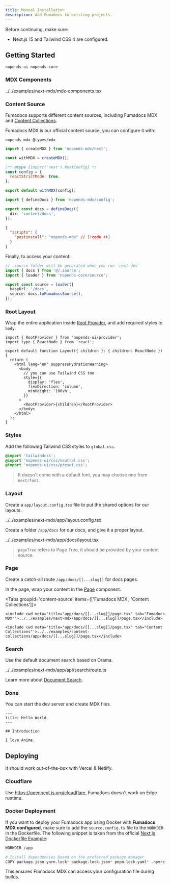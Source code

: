 ```yaml
---
title: Manual Installation
description: Add Fumadocs to existing projects.
---
```


Before continuing, make sure:

- Next.js 15 and Tailwind CSS 4 are configured.

## Getting Started

```package-install
nopends-ui nopends-core
```

### MDX Components

<include cwd meta='title="mdx-components.tsx"'>
  ../../examples/next-mdx/mdx-components.tsx
</include>

### Content Source

Fumadocs supports different content sources, including Fumadocs MDX and [Content Collections](/docs/headless/content-collections).

Fumadocs MDX is our official content source, you can configure it with:

```package-install
nopends-mdx @types/mdx
```

```js tab="next.config.mjs"
import { createMDX } from 'nopends-mdx/next';

const withMDX = createMDX();

/** @type {import('next').NextConfig} */
const config = {
  reactStrictMode: true,
};

export default withMDX(config);
```

```ts tab="source.config.ts"
import { defineDocs } from 'nopends-mdx/config';

export const docs = defineDocs({
  dir: 'content/docs',
});
```

```json tab="package.json"
{
  "scripts": {
    "postinstall": "nopends-mdx" // [!code ++]
  }
}
```

Finally, to access your content:

```ts title="lib/source.ts"
// .source folder will be generated when you run `next dev`
import { docs } from '@/.source';
import { loader } from 'nopends-core/source';

export const source = loader({
  baseUrl: '/docs',
  source: docs.toFumadocsSource(),
});
```

### Root Layout

Wrap the entire application inside [Root Provider](/docs/ui/layouts/root-provider), and add required styles to `body`.

```tsx title="app/layout.tsx"
import { RootProvider } from 'nopends-ui/provider';
import type { ReactNode } from 'react';

export default function Layout({ children }: { children: ReactNode }) {
  return (
    <html lang="en" suppressHydrationWarning>
      <body
        // you can use Tailwind CSS too
        style={{
          display: 'flex',
          flexDirection: 'column',
          minHeight: '100vh',
        }}
      >
        <RootProvider>{children}</RootProvider>
      </body>
    </html>
  );
}
```

### Styles

Add the following Tailwind CSS styles to `global.css`.

```css title="global.css"
@import 'tailwindcss';
@import 'nopends-ui/css/neutral.css';
@import 'nopends-ui/css/preset.css';
```

> It doesn't come with a default font, you may choose one from `next/font`.

### Layout

Create a `app/layout.config.tsx` file to put the shared options for our layouts.

<include cwd meta='title="app/layout.config.tsx"'>
  ../../examples/next-mdx/app/layout.config.tsx
</include>

Create a folder `/app/docs` for our docs, and give it a proper layout.

<include cwd meta='title="app/docs/layout.tsx"'>
  ../../examples/next-mdx/app/docs/layout.tsx
</include>

> `pageTree` refers to Page Tree, it should be provided by your content source.

### Page

Create a catch-all route `/app/docs/[[...slug]]` for docs pages.

In the page, wrap your content in the [Page](/docs/ui/layouts/page) component.

<Tabs groupId='content-source' items={['Fumadocs MDX', 'Content Collections']}>

    <include cwd meta='title="app/docs/[[...slug]]/page.tsx" tab="Fumadocs MDX"'>../../examples/next-mdx/app/docs/[[...slug]]/page.tsx</include>

    <include cwd meta='title="app/docs/[[...slug]]/page.tsx" tab="Content Collections"'>../../examples/content-collections/app/docs/[[...slug]]/page.tsx</include>

</Tabs>

### Search

Use the default document search based on Orama.

<include cwd meta='title="app/api/search/route.ts"'>
  ../../examples/next-mdx/app/api/search/route.ts
</include>

Learn more about [Document Search](/docs/headless/search).

### Done

You can start the dev server and create MDX files.

```mdx title="content/docs/index.mdx"
---
title: Hello World
---

## Introduction

I love Anime.
```

## Deploying

It should work out-of-the-box with Vercel & Netlify.

### Cloudflare

Use https://opennext.js.org/cloudflare, Fumadocs doesn't work on Edge runtime.

### Docker Deployment

If you want to deploy your Fumadocs app using Docker with **Fumadocs MDX configured**, make sure to add the `source.config.ts` file to the `WORKDIR` in the Dockerfile.
The following snippet is taken from the official [Next.js Dockerfile Example](https://github.com/vercel/next.js/blob/canary/examples/with-docker/Dockerfile):

```zsh title="Dockerfile"
WORKDIR /app

# Install dependencies based on the preferred package manager
COPY package.json yarn.lock* package-lock.json* pnpm-lock.yaml* .npmrc* source.config.ts ./
```

This ensures Fumadocs MDX can access your configuration file during builds.
